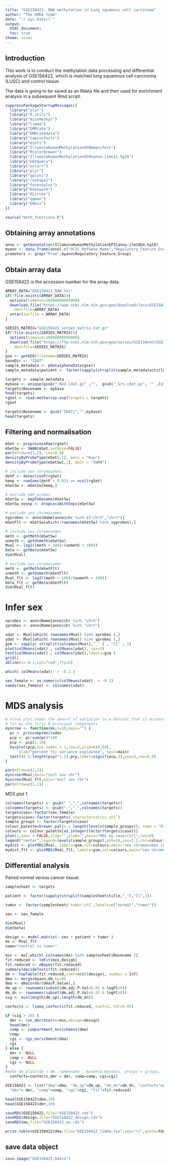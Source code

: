 ```yaml
---
title: "GSE158422: DNA methylation in Lung squamous cell carcinoma"
author: "The GMEA team"
date: "`r Sys.Date()`"
output:
  html_document:
  toc: true
theme: cosmo
---
```


## Introduction

This work is to conduct the methylation data processing and differential analysis of GSE158422, which is matched
lung squamous cell carcinoma (LUSC) and control tissue.

The data is going to be saved as an Rdata file and then used for enrichment analysis in a subsequent Rmd script.


```r

suppressPackageStartupMessages({
  library("plyr")
  library("R.utils")
  library("missMethyl")
  library("limma")
  library("DMRcate")
  library("DMRcatedata")
  library("topconfects")
  library("minfi")
  library("IlluminaHumanMethylation450kmanifest")
  library("RColorBrewer")
  library("IlluminaHumanMethylation450kanno.ilmn12.hg19")
  library("GEOquery")
  library("eulerr")
  library("plyr")
  library("gplots")
  library("reshape2")
  library("forestplot")
  library("beeswarm")
  library("RCircos")
  library("qqman")
  library("ENmix")
})

source("meth_functions.R")

```

## Obtaining array annotations

```r

anno <- getAnnotation(IlluminaHumanMethylationEPICanno.ilm10b4.hg19)
myann <- data.frame(anno[,c("UCSC_RefGene_Name","Regulatory_Feature_Group","Islands_Name","Relation_to_Island")])
promoters <- grep("Prom",myann$Regulatory_Feature_Group)

```

## Obtain array data

GSE158422 is the accession number for the array data.

```r

ARRAY_DATA="GSE158422_RAW.tar"
if(!file.exists(ARRAY_DATA)){
  options(timeout=10000000000000)
  download.file("https://www.ncbi.nlm.nih.gov/geo/download/?acc=GSE158422&format=file",
    destfile=ARRAY_DATA)
  untar(tarfile = ARRAY_DATA)
}

SERIES_MATRIX="GSE158422_series_matrix.txt.gz"
if(!file.exists(SERIES_MATRIX)){
  options(timeout=10000000000000)
  download.file("https://ftp.ncbi.nlm.nih.gov/geo/series/GSE158nnn/GSE158422/matrix/GSE158422_series_matrix.txt.gz",
    destfile=SERIES_MATRIX)
}
gse <- getGEO(filename=SERIES_MATRIX)
baseDir <- "IDAT"
sample_metadata <- pData(phenoData(gse))
sample_metadata$patient <- factor(sapply(strsplit(sample_metadata$title,"_"),"[[",1))

targets <- sample_metadata
mybase <- unique(gsub("_Red.idat.gz" ,"",  gsub("_Grn.idat.gz", "" ,list.files(".",pattern = "GSM",recursive = TRUE))))
targets$Basename <- mybase
head(targets)
rgSet <- read.metharray.exp(targets = targets)
rgSet

targets$Basename <- gsub("IDAT/","",mybase)
head(targets)

```

## Filtering and normalisation


```r

mSet <- preprocessRaw(rgSet)
mSetSw <- SWAN(mSet,verbose=FALSE)
par(mfrow=c(1,2), cex=0.8)
densityByProbeType(mSet[,1], main = "Raw")
densityByProbeType(mSetSw[,1], main = "SWAN")

```

```r

# include sex chromosomes
detP <- detectionP(rgSet)
keep <- rowSums(detP < 0.01) == ncol(rgSet)
mSetSw <- mSetSw[keep,]

# exclude SNP probes
mSetSw <- mapToGenome(mSetSw)
mSetSw_nosnp <- dropLociWithSnps(mSetSw)

# exclude sex chromosomes
xyprobes <- anno$Name[anno$chr %in% c("chrX","chrY")]
mSetFlt <- mSetSw[which(!rownames(mSetSw) %in% xyprobes),]

```

```r

# include sex chromosomes
meth <- getMeth(mSetSw)
unmeth <- getUnmeth(mSetSw)
Mval <- log2((meth + 100)/(unmeth + 100))
beta <- getBeta(mSetSw)
dim(Mval)

# exclude sex chromosomes
meth <- getMeth(mSetFlt)
unmeth <- getUnmeth(mSetFlt)
Mval_flt <- log2((meth + 100)/(unmeth + 100))
beta_flt <- getBeta(mSetFlt)
dim(Mval_flt)

```

# Infer sex

```r

xprobes <- anno$Name[anno$chr %in% "chrX"]
yprobes <- anno$Name[anno$chr %in% "chrY"]

xdat <- Mval[which( rownames(Mval) %in% xprobes ),]
ydat <- Mval[which( rownames(Mval) %in% yprobes ),]
gsm <- sapply( strsplit(colnames(Mval),"_" ) , "[[" , 1)
plot(colMeans(xdat) , colMeans(ydat), cex=1)
text(colMeans(xdat) , colMeans(ydat),labels=gsm )
grid()
abline(v=-0.1,col="red",lty=2)

which( colMeans(xdat)  > -0.1 )

sex_female <- as.numeric(colMeans(xdat)  > -0.1)
names(sex_female) <- colnames(xdat)

```

# MDS analysis

```r

# scree plot shows the amount of variation in a dataset that is accounted
# for by the first N principal components
myscree <- function(mx,n=10,main="") {
  pc <- princomp(mx)$sdev
  pcp <- pc/sum(pc)*100
  pcp <- pcp[1:10]
  barplot(pcp,cex.names = 1,las=2,ylim=c(0,60),
      ylab="percent (%) variance explained", main=main)
  text((0.5:length(pcp)*1.2),pcp,label=signif(pcp,3),pos=3,cex=0.8)
}

par(mfrow=c(2,1))
myscree(Mval,main="incl sex chr")
myscree(Mval_flt,main="excl sex chr")
par(mfrow=c(1,1))

```

MDS plot 1

```r

colnames(targets) <- gsub(" ","_",colnames(targets))
colnames(targets) <- gsub(":","_",colnames(targets))
targets$sex<-factor(sex_female)
targets$case<-factor(targets$`characteristics_ch1`)
sample_groups <- factor(targets$case)
colour_palette=brewer.pal(n = length(levels(sample_groups)), name = "Paired")
colours <- colour_palette[as.integer(factor(targets$case))]
plot(1,axes = FALSE,xlab="",ylab="",main="MDS by case/ctrl",cex=0)
legend("center",legend=levels(sample_groups),pch=16,cex=1.2,col=colour_palette)
mydist <- plotMDS(Mval, labels=gsm,col=colours,main="sex chromosomes included")
mydist_flt <- plotMDS(Mval_flt, labels=gsm,col=colours,main="sex chromosomes excluded")

```

## Differential analysis

Paired normal versus cancer tissue.


```r

samplesheet <- targets

patient <- factor(sapply(strsplit(samplesheet$title,"_"),"[[",1))

tumor <- factor(samplesheet$`tumor:ch1`,levels=c("normal","tumor"))

sex <- sex_female

dim(Mval)
dim(beta)

design <- model.matrix(~ sex + patient + tumor )
mx <- Mval_flt
name="control vs tumor"

mxs <- mx[,which( colnames(mx) %in% samplesheet$Basename )]
fit.reduced <- lmFit(mxs,design)
fit.reduced <- eBayes(fit.reduced)
summary(decideTests(fit.reduced))
dm <- topTable(fit.reduced,coef=ncol(design), number = Inf)
dma <- merge(myann,dm,by=0)
dma <- dma[order(dma$P.Value),]
dm_up <- rownames(subset(dm,adj.P.Val<0.05 & logFC>0))
dm_dn <- rownames(subset(dm,adj.P.Val<0.05 & logFC<0))
sig <- min(length(dm_up),length(dm_dn))

confects <- limma_confects(fit.reduced, coef=3, fdr=0.05)

if (sig > 10) {
  dmr <- run_dmrcate(mx=mxs,design=design)
  head(dmr)
  comp <- compartment_enrichment(dma)
  comp
  cgi <- cgi_enrichment(dma)
  cgi
} else {
  dmr <- NULL
  comp <- NULL
  cgi <- NULL
}
#make_dm_plots(dm = dm ,name=name , mx=beta,mxs=mxs, groups = groups,
  confects=confects,dmr = dmr, comp=comp, cgi=cgi)

GSE158422 <- list("dma"=dma, "dm_up"=dm_up, "dm_dn"=dm_dn, "confects"=confects,
  "dmr"= dmr, "comp"=comp, "cgi"=cgi, "fit"=fit.reduced)

head(GSE158422$dma,10)
head(GSE158422$dmr,10)

saveRDS(GSE158422,file="GSE158422.rds")
saveRDS(design,file="GSE158422_design.rds")
saveRDS(mx,file="GSE158422_mx.rds")

write.table(GSE158422$dma,file="GSE158422_limma.tsv",sep="\t",quote=FALSE)

```

## save data object

```r

save.image("GSE158422.Rdata")

```
